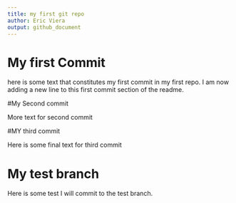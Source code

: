 ```yaml
---
title: my first git repo
author: Eric Viera
output: github_document
---
```


# My first Commit

here is some text that constitutes my first commit in my first repo.
I am now adding a new line to this first commit section of the readme.

#My Second commit

More text for second commit

#MY third commit

Here is some final text for third commit

# My test branch

Here is some test I will commit to the test branch.